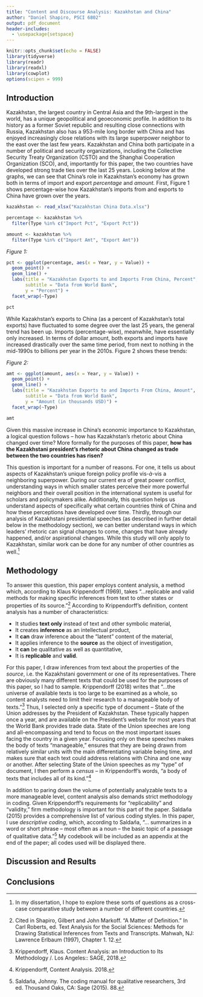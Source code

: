 ```yaml
---
title: "Content and Discourse Analysis: Kazakhstan and China"
author: "Daniel Shapiro, PSCI 6802"
output: pdf_document
header-includes:
  - \usepackage{setspace}
---
```


```r
knitr::opts_chunk$set(echo = FALSE)
library(tidyverse)
library(readr)
library(readxl)
library(cowplot)
options(scipen = 999)
```

\doublespacing

## Introduction

Kazakhstan, the largest country in Central Asia and the 9th-largest in the world, has a unique geopolitical and geoeconomic profile. In addition to its history as a former Soviet republic and resulting close connections with Russia, Kazakhstan also has a 953-mile long border with China and has enjoyed increasingly close relations with its large superpower neighbor to the east over the last few years. Kazakhstan and China both participate in a number of political and security organizations, including the Collective Security Treaty Organization (CSTO) and the Shanghai Cooperation Organization (SCO), and, importantly for this paper, the two countries have developed strong trade ties over the last 25 years. Looking below at the graphs, we can see that China's role in Kazakhstan's economy has grown both in terms of import and export *percentage* and *amount.* First, Figure 1 shows percentage-wise how Kazakhstan's imports from and exports to China have grown over the years.

```r
kazakhstan <- read_xlsx("Kazakhstan China Data.xlsx")
```

```r
percentage <- kazakhstan %>%
  filter(Type %in% c("Import Pct", "Export Pct"))

amount <- kazakhstan %>%
  filter(Type %in% c("Import Amt", "Export Amt"))
```

*Figure 1:*

```r
pct <- ggplot(percentage, aes(x = Year, y = Value)) +
  geom_point() +
  geom_line() +
  labs(title = "Kazakhstan Exports to and Imports From China, Percent",
       subtitle = "Data from World Bank",
       y = "Percent") +
  facet_wrap(~Type)

pct
```

While Kazakhstan's exports to China (as a percent of Kazakhstan's total exports) have fluctuated to some degree over the last 25 years, the general trend has been up. Imports (percentage-wise), meanwhile, have essentially only increased. In terms of dollar amount, both exports and imports have increased drastically over the same time period, from next to nothing in the mid-1990s to billions per year in the 2010s. Figure 2 shows these trends:

*Figure 2:*

```r
amt <- ggplot(amount, aes(x = Year, y = Value)) +
  geom_point() +
  geom_line() +
  labs(title = "Kazakhstan Exports to and Imports From China, Amount",
       subtitle = "Data from World Bank",
       y = "Amount (in thousands USD)") +
  facet_wrap(~Type)

amt
```

Given this massive increase in China's economic importance to Kazakhstan, a logical question follows -- how has Kazakhstan's rhetoric about China changed over time? More formally for the purposes of this paper, **how has the Kazakhstani president's rhetoric about China changed as trade between the two countries has risen?**

This question is important for a number of reasons. For one, it tells us about aspects of Kazakhstan's unique foreign policy profile vis-$\grave{a}$-vis a neighboring superpower. During our current era of great power conflict, understanding ways in which smaller states perceive their more powerful neighbors and their overall position in the international system is useful for scholars and policymakers alike. Additionally, this question helps us understand aspects of specifically what certain countries think of China and how these perceptions have developed over time. Thirdly, through our analysis of Kazakhstani presidential speeches (as described in further detail below in the methodology section), we can better understand ways in which leaders' rhetoric can signal changes to come, changes that have already happened, and/or aspirational changes. While this study will only apply to Kazakhstan, similar work can be done for any number of other countries as well.[^1]

## Methodology

To answer this question, this paper employs content analysis, a method which, according to Klaus Krippendorff (1969), takes "...replicable and valid methods for making specific inferences from text to other states or properties of its source."[^2] According to Krippendorff's definition, content analysis has a number of characteristics:

* It studies **text only** instead of text and other symbolic material,
* It creates **inference** as an intellectual product,
* It **can** draw inference about the "latent" content of the material,
* It applies inference to the **source** as the object of investigation,
* It **can** be qualitative as well as quantitative,
* It is **replicable** and **valid**.

For this paper, I draw inferences from text about the properties of the *source*, i.e. the Kazakhstani government or one of its representatives. There are obviously many different texts that could be used for the purposes of this paper, so I had to sample. Krippendorff (2018) writes that "...the universe of available texts is too large to be examined as a whole, so content analysts need to limit their research to a manageable body of texts.”[^3] Thus, I selected only a specific type of document -- State of the Union addresses by the President of Kazakhstan. These typically happen once a year, and are available on the President's website for most years that the World Bank provides trade data. State of the Union speeches are long and all-encompassing and tend to focus on the most important issues facing the country in a given year. Focusing only on these speeches makes the body of texts "manageable," ensures that they are being drawn from relatively similar units with the main differentiating variable being time, and makes sure that each text could address relations with China and one way or another. After selecting State of the Union speeches as my "type" of document, I then perform a *census* -- in Krippendorff's words, "a body of texts that includes all of its kind."[^4]

In addition to paring down the volume of potentially analyzable texts to a more manageable level, content analysis also demands strict methodology in coding. Given Krippendorff's requirements for "replicability" and "validity," firm methodology is important for this part of the paper. Salda$\tilde{n}$a (2015) provides a comprehensive list of various coding styles. In this paper, I use *descriptive coding*, which, according to Salda$\tilde{n}$a, "... summarizes in a word or short phrase -- most often as a noun -- the basic topic of a passage of qualitative data."[^5] My codebook will be included as an appendix at the end of the paper; all codes used will be displayed there. 

## Discussion and Results

## Conclusions

[^1]: In my dissertation, I hope to explore these sorts of questions as a cross-case comparative study between a number of different countries.
[^2]: Cited in Shapiro, Gilbert and John Markoff. “A Matter of Definition.” In Carl Roberts, ed. Text Analysis for the Social Sciences: Methods for Drawing Statistical Inferences from Texts and Transcripts. Mahwah, NJ: Lawrence Erlbaum (1997), Chapter 1. 12.
[^3]: Krippendorff, Klaus. Content Analysis: an Introduction to Its Methodology /. Los Angeles:: SAGE, 2018.
[^4]: Krippendorff, Content Analysis. 2018.
[^5]: Salda$\tilde{n}$a, Johnny. The coding manual for qualitative researchers, 3rd ed. Thousand Oaks, CA: Sage (2015). 88. 